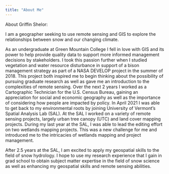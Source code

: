```yaml
---
title: "About Me"
---
```


About Griffin Shelor:

I am a geographer seeking to use remote sensing and GIS to explore the relationships between snow and our changing climate.

As an undergraduate at Green Mountain College I fell in love with GIS and its power to help provide quality data to support more informed management decisions by stakeholders. I took this passion further when I studied vegetation and water resource disturbance in support of a bison management strategy as part of a NASA DEVELOP project in the summer of 2018. This project both inspired me to begin thinking about the possibility of pursuing graduate research as well as gave me an introduction to the complexities of remote sensing. Over the next 2 years I worked as a Cartographic Technician for the U.S. Census Bureau, gaining an appreciation for social and economic geography as well as the importance of considering how people are impacted by policy. In April 2021 I was able to get back to my environmental roots by joining University of Vermont's Spatial Analysis Lab (SAL). At the SAL I worked on a variety of remote sensing projects, largely urban tree canopy (UTC) and land cover mapping projects. During my last year at the SAL, I was able to lead the editing effort on two wetlands mapping projects. This was a new challenge for me and introduced me to the intricacies of wetlands mapping and project management.

After 2.5 years at the SAL, I am excited to apply my geospatial skills to the field of snow hydrology. I hope to use my research experience that I gain in grad school to obtain subject matter expertise in the field of snow science as well as enhancing my geospatial skills and remote sensing abilities.
